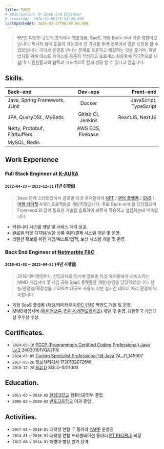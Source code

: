 ```yaml
---
title: 백승찬
# description: 6+ Back End Engineer
# createdAt: 2024-03-06T10:41:00.000
lastUpdatedAt: 2024-03-27T00:00:00.000
---
```

> 6년간 다양한 규모의 조직에서 웹플랫폼, SaaS, 게임 Back-end 개발 경험이있습니다.
회사와 팀에 도움이 되는것에 큰 가치를 두어 업무에서 많은 성장을 할 수 있었습니다.
라이브 운영중 만나는 문제를 토론하고 해결하는 것을 즐기며, 재발 방지를 위해 테스트 케이스를 꼼꼼히 작성하고 프로세스 자동화에 적극적으로 나섭니다.
팀원들과의 협력과 피드백으로 함께 성공 할 수 있다고 믿습니다.

## Skills.

Back-end|Dev-ops|Front-end
:---|:---:|---:
Java, Spring Framework, JUnit|Docker|JavaScript, TypeScript
JPA, QueryDSL, MyBatis|Gitlab CI, Jenkins|ReactJS, NextJS
Netty, Protobuf, Flatbuffers|AWS ECS, Firebase|
MySQL, Redis||


## Work Experience
### Full Stack Engineer at [K-AURA](https://kaura.biz/)
#### `2022-04-23` ~ `2023-12-31` (1년 8개월)
> Seed 단계 스타트업에서 글로벌 타겟 유저들에게 [NFT](https://sitt.life) / [팬덤 플랫폼](https://ateez.kaura.world/) / [SNS](https://popcondev.web.app/) / [여행 커피챗](https://sg-web-ochre.vercel.app/) 4개의 프로젝트를 개발하였습니다.
> 주로 Back-end 를 담당했으며 Front-end 와 같이 필요한 기술을 습득하여 빠르게 적용하고 실험하는대 익숙합니다.
- 커뮤니티 시스템 개발 및 서비스 매각 성공.
- 글로벌 타겟 디지털/실물 상품 주문/결제 시스템 개발 및 운영.
- 리텐션 확보를 위한 게임/퀘스트/업적, 보상 시스템 개발 및 운영.

### Back End Engineer at [Netmarble F&C](https://company.netmarble.com/studio/list/fnc)
#### `2018-01-02` ~ `2022-04-22` (4년 4개월)
> 2018 넷마블컴퍼니 신입공채로 입사해 글로벌 타겟 유저들에게 서비스하는 MMO 게임서버 및 게임 공용 SaaS 플랫폼을 개발/운영을 담당하였습니다.
> 성능/안정성/확장성을 고려하여 대규모 사용자 기반 실시간 데이터 처리 환경에 익숙합니다.
- 게임 SaaS 플랫폼 (채팅/데이터패치/[PC 런처](https://7ds.netmarble.com/pcclient)) 백엔드 개발 및 운영.
- MMO게임서버 ([아이언쓰론](https://ironthrone.netmarble.com/), [킹아서:레전드라이즈](https://playkingarthurlegendsrise.com/)) 개발 및 운영. 대한민국 게임대상 우수상 수상.

## Certificates.
- `2024-03-10` [PCCP (Programmers Certified Coding Professional) Java Lv.2](https://certi.programmers.co.kr/about/pccp?tab=qualification) 24030101VQA2PN
- `2024-03-09` [Coding Specialist Professional 1급 Java](https://ybmit.com/cos_pro/cos_pro_info.jsp) 24_J1_145907
- `2017-05-26` [정보처리기사](https://www.q-net.or.kr/crf005.do?id=crf00503&jmCd=1320) 17201020726W
- `2018-12-28` [SQLD](https://www.dataq.or.kr/www/sub/a_04.do) SQLD-0311003

## Education.
- `2011-03` ~ `2018-02` [한성대학교](https://www.hansung.ac.kr/) 컴퓨터공학부 졸업
- `2006-03` ~ `2009-02` [반포고등학교](https://banpo.sen.hs.kr/) 이과 졸업

## Activities.
- `2017-01` ~ `2018-01` 대학생 연합 IT 동아리 [YAPP](https://www.yapp.co.kr/) 운영진
- `2014-01` ~ `2016-01` 대학생 연합 프레젠테이션 동아리 [PT PEOPLE](https://cafe.naver.com/ptpeoples) 회장
- `2012.04` ~ `2014.01` 해병대 병장 만기 전역